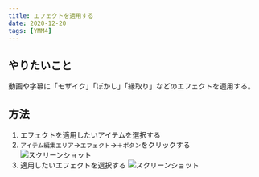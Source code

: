 ```yaml
---
title: エフェクトを適用する
date: 2020-12-20
tags: [YMM4]
---
```

## やりたいこと
動画や字幕に「モザイク」「ぼかし」「縁取り」などのエフェクトを適用する。

## 方法
1. エフェクトを適用したいアイテムを選択する
2. `アイテム編集エリア`→`エフェクト`→`＋ボタン`をクリックする
![スクリーンショット](エフェクトを適用する-1.png)
3. 適用したいエフェクトを選択する
![スクリーンショット](エフェクトを適用する-2.png)

